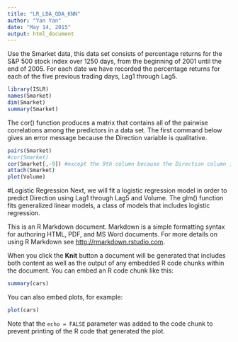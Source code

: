 ```yaml
---
title: "LR_LDA_QDA_KNN"
author: "Yan Yan"
date: "May 14, 2015"
output: html_document
---
```


Use the Smarket data, this data set consists of percentage returns for the S&P 500 stock index over 1250 days, from the beginning of 2001 until the end of 2005. For each date we have recorded the percentage returns for each of the five previous trading days, Lag1 through Lag5.

```r
library(ISLR)
names(Smarket)
dim(Smarket)
summary(Smarket)
```

The cor() function produces a matrix that contains all of the pairwise correlations among the predictors in a data set. The first command below gives an error message because the Direction variable is qualitative.

```r
pairs(Smarket)
#cor(Smarket)
cor(Smarket[,-9]) #except the 9th column because the Direction column is not numeric.
attach(Smarket)
plot(Volume)
```

#Logistic Regression
Next, we will fit a logistic regression model in order to predict Direction using Lag1 through Lag5 and Volume. The glm() function fits generalized linear models, a class of models that includes logistic regression.



This is an R Markdown document. Markdown is a simple formatting syntax for authoring HTML, PDF, and MS Word documents. For more details on using R Markdown see <http://rmarkdown.rstudio.com>.

When you click the **Knit** button a document will be generated that includes both content as well as the output of any embedded R code chunks within the document. You can embed an R code chunk like this:

```r
summary(cars)
```

You can also embed plots, for example:

```r
plot(cars)
```

Note that the `echo = FALSE` parameter was added to the code chunk to prevent printing of the R code that generated the plot.
